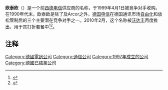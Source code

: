 {{Infobox company
| company_name     = 欧泰欧通信有限公司
| company_name_en  = NKD Vertriebs GmbH
| company_logo   = [[File:Otelo_logo.svg|200px]]
| company_type   = {{link-de|有限责任合伙公司|GmbH & Co. KG}}
| foundation     = 1997年
|  defunct        = 1999年
| location       = {{GER}}[[杜塞尔多夫|杜塞尔多夫]]
| key_people     =
| industry       = [[电信|电信]]
| products       = 通话、网络及数据服务
| assets         =
| num_employees  = 3,500人（1999年）
}}
'''欧泰欧'''（{{lang-de|'''o.tel.o'''}}）是一个前[[西德|西德]][[电信|电信]]供应商的名称，于1999年4月1日被竞争对手{{link-de|Arcor|Arcor}}收购。在1990年代末，欧泰欧是除了{{link-de|维亚电话系统|Viag Interkom}}及Arcor之外，[[德国电信|德国电信]]在德国通讯市场[[自由化|自由化]]和放松管制后的三个主要潜在竞争对手之一。2010年2月，这个名称被[[沃达丰|沃达丰]]再度推出，用于其打折套餐中<ref>{{Cite web |url=http://www.heise.de/newsticker/meldung/Otelo-kommt-als-Discount-Marke-wieder-912586.html |title=存档副本 |accessdate=2013-05-23 |archive-date=2013-04-27 |archive-url=https://web.archive.org/web/20130427065800/http://www.heise.de/newsticker/meldung/Otelo-kommt-als-Discount-Marke-wieder-912586.html |dead-url=no }}</ref><ref>{{cite web |url=http://www.prepaid-discounter.net/prepaid-tarife/otelo |title=存档副本 |accessdate=2013-05-23 |deadurl=yes |archiveurl=https://web.archive.org/web/20140428231654/http://www.prepaid-discounter.net/prepaid-tarife/otelo |archivedate=2014-04-28 }}</ref>。

==注释==
{{reflist}}


[[Category:德國電訊公司|Category:德國電訊公司]]
[[Category:通信公司|Category:通信公司]]
[[Category:1997年成立的公司|Category:1997年成立的公司]]
[[Category:德國已結業公司|Category:德國已結業公司]]